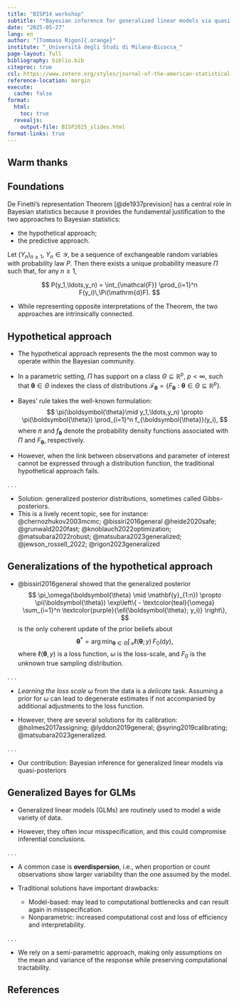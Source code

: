 ```yaml
---
title: "BISP14 workshop"
subtitle: "*Bayesian inference for generalized linear models via quasi-posteriors*"
date: "2025-05-27"
lang: en
author: "[Tommaso Rigon]{.orange}"
institute: "_Università degli Studi di Milano-Bicocca_"
page-layout: full
bibliography: biblio.bib
citeproc: true
csl: https://www.zotero.org/styles/journal-of-the-american-statistical-association
reference-location: margin
execute:
  cache: false
format:
  html:
    toc: true
  revealjs:
    output-file: BISP2025_slides.html
format-links: true
---
```


## Warm thanks



## Foundations

De Finetti’s representation Theorem [@de1937prevision] has a central role in Bayesian statistics because it provides the fundamental justification to the [two approaches]{.blue} to [Bayesian statistics]{.orange}:

- the [hypothetical]{.orange} approach; 
- the [predictive]{.blue} approach.

::: {.callout-warning title="De Finetti's representation theorem"}
Let $(Y_n)_{n\ge 1}$, $Y_n\in\mathcal{Y}$, be a sequence of exchangeable random variables with probability law $P$. Then there exists a unique probability measure $\Pi$ such that, for any $n\ge 1$,

$$
P(y_1,\ldots,y_n) = \int_{\mathcal{F}} \prod_{i=1}^n F(y_i)\,\Pi(\mathrm{d}F).
$$
:::

- While representing opposite interpretations of the Theorem, the two approaches are intrinsically connected.

## Hypothetical approach

- The hypothetical approach represents the the [most common]{.blue} way to operate within the Bayesian community.

- In a [parametric]{.orange} setting, $\Pi$ has support on a class $\Theta\subseteq\mathbb{R}^p$, $p<\infty$, such that $\boldsymbol{\theta}\in\Theta$ indexes the class of distributions $\mathcal{F}_{\boldsymbol{\theta}}=\{F_{\boldsymbol{\theta}} : \boldsymbol{\theta} \in \Theta\subseteq\mathbb{R}^p\}$.

- Bayes' rule takes the well-known formulation:
$$
\pi(\boldsymbol{\theta}\mid y_1,\ldots,y_n) \propto \pi(\boldsymbol{\theta}) \prod_{i=1}^n f_{\boldsymbol{\theta}}(y_i),
$$
where $\pi$ and $f_{\boldsymbol{\theta}}$ denote the probability density functions associated with $\Pi$ and $F_{\boldsymbol{\theta}}$, respectively.

- However, when the link between observations and parameter of interest cannot be expressed through a distribution function, the traditional hypothetical approach fails.

. . .

- Solution: [generalized posterior distributions]{.orange}, sometimes called [Gibbs-posteriors]{.blue}. 
- This is a [lively recent topic]{.blue}, see for instance: @chernozhukov2003mcmc; @bissiri2016general @heide2020safe; @grunwald2020fast; @knoblauch2022optimization; @matsubara2022robust; @matsubara2023generalized; @jewson_rossell_2022; @rigon2023generalized


## Generalizations of the hypothetical approach

- @bissiri2016general showed that the [generalized posterior]{.blue} 
$$
\pi_\omega(\boldsymbol{\theta} \mid \mathbf{y}_{1:n}) \propto \pi(\boldsymbol{\theta}) \exp\left\{ - \textcolor{teal}{\omega} \sum_{i=1}^n \textcolor{purple}{\ell(\boldsymbol{\theta}; y_i)} \right\},
$$
is the only coherent update of the prior beliefs about
$$
\boldsymbol{\theta}^* = \arg\min_{\boldsymbol{\theta}\in\Theta} \int_{\mathcal{Y}} \ell(\boldsymbol{\theta}; y)\, F_0(\mathrm{d}y),
$$
where $\ell(\boldsymbol{\theta}, y)$ is a [loss function]{.orange}, $\omega$ is the [loss-scale]{.grey}, and $F_0$ is the unknown true sampling distribution.

. . .

- *Learning the loss scale* $\omega$ from the data is a *delicate* task. Assuming a prior for $\omega$ can lead to degenerate estimates if not accompanied by additional adjustments to the loss function.  

- However, there are several solutions for its calibration: @holmes2017assigning; @lyddon2019general; @syring2019calibrating; @matsubara2023generalized.

. . .

- [Our contribution]{.orange}: Bayesian inference for generalized linear models via quasi-posteriors

## Generalized Bayes for GLMs

- [Generalized linear models]{.blue} (GLMs) are routinely used to model a wide variety of data.

- However, they often incur [misspecification]{.orange}, and this could compromise inferential conclusions.  

. . .

- A common case is **overdispersion**, i.e., when proportion or count observations show larger variability than the one assumed by the model.  

- Traditional solutions have important drawbacks:
  - [Model-based]{.orange}: may lead to computational bottlenecks and can result again in misspecification. 
  - [Nonparametric]{.blue}: increased computational cost and loss of efficiency and interpretability.  

. . .

- We rely on a [semi-parametric]{.blue} approach, making only assumptions on the [mean]{.grey} and [variance]{.grey} of the response while preserving computational tractability.


## References {.unnumbered}

::: {#refs}
:::
